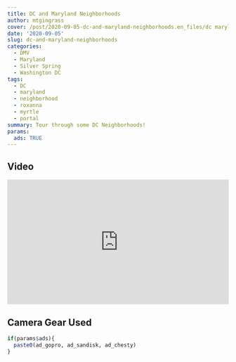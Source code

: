 ```yaml
---
title: DC and Maryland Neighborhoods
author: mtgingrass
cover: /post/2020-09-05-dc-and-maryland-neighborhoods.en_files/dc maryland neighborhood.png
date: '2020-09-05'
slug: dc-and-maryland-neighborhoods
categories:
  - DMV
  - Maryland
  - Silver Spring
  - Washington DC
tags:
  - DC
  - maryland
  - neighborhood
  - roxanna
  - myrtle
  - portal
summary: Tour through some DC Neighborhoods!
params:
  ads: TRUE
---
```


## Video

<style>.embed-container { position: relative; padding-bottom: 56.25%; height: 0; overflow: hidden; max-width: 100%; } .embed-container iframe, .embed-container object, .embed-container embed { position: absolute; top: 0; left: 0; width: 100%; height: 100%; }</style><div class='embed-container'><iframe src='https://www.youtube.com/embed/uy9pwyHi0Bc' frameborder='0' allowfullscreen></iframe></div>

## Camera Gear Used

<!-- `r paste0(ad_gopro, ad_sandisk, ad_chesty) -->

```r
if(params$ads){
  paste0(ad_gopro, ad_sandisk, ad_chesty)
}
```

